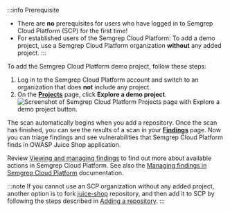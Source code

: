 :::info Prerequisite

- There are **no** prerequisites for users who have logged in to Semgrep Cloud Platform (SCP) for the first time!
- For established users of the Semgrep Cloud Platform: To add a demo project, use a Semgrep Cloud Platform organization **without** any added project.
  :::

To add the Semgrep Cloud Platform demo project, follow these steps:

1. Log in to the Semgrep Cloud Platform account and switch to an organization that does **not** include any project.
1. On the **[Projects](https://semgrep.dev/orgs/-/projects)** page, click **Explore a demo project**.
   ![Screenshot of Semgrep Cloud Platform Projects page with Explore a demo project button.](/img/semgrep-app-add-demo-project.png "Screenshot of Semgrep Cloud Platform Projects page with Explore a demo project button.")

The scan automatically begins when you add a repository. Once the scan has finished, you can see the results of a scan in your **[Findings](https://semgrep.dev/orgs/-/projects)** page. Now you can triage findings and see vulnerabilities that Semgrep Cloud Platform finds in OWASP Juice Shop application.

Review [Viewing and managing findings](/semgrep-app/getting-started-with-semgrep-app/#viewing-and-managing-findings) to find out more about available actions in Semgrep Cloud Platform. See also the [Managing findings in Semgrep Cloud Platform](/semgrep-app/findings) documentation.

:::note
If you cannot use an SCP organization without any added project, another option is to fork [juice-shop](https://github.com/juice-shop/juice-shop) repository, and then add it to SCP by following the steps described in [Adding a repository](/semgrep-app/getting-started-with-semgrep-app/#option-b-adding-a-repository-from-github-or-gitlab).
:::
